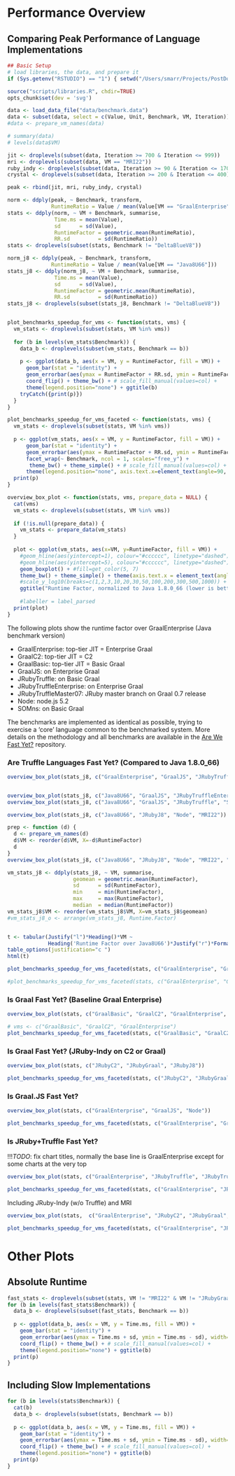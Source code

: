 # Performance Overview

## Comparing Peak Performance of Language Implementations

```r
## Basic Setup
# load libraries, the data, and prepare it
if (Sys.getenv("RSTUDIO") == "1") { setwd("/Users/smarr/Projects/PostDoc/FASTXX/are-we-fast-yet/report") }

source("scripts/libraries.R", chdir=TRUE)
opts_chunk$set(dev = 'svg')

data <- load_data_file("data/benchmark.data")
data <- subset(data, select = c(Value, Unit, Benchmark, VM, Iteration))
#data <- prepare_vm_names(data)

# summary(data)
# levels(data$VM)

jit <- droplevels(subset(data, Iteration >= 700 & Iteration <= 999))
mri <- droplevels(subset(data, VM == "MRI22"))
ruby_indy <- droplevels(subset(data, Iteration >= 90 & Iteration <= 170 & VM %in% c("JRubyC2", "JRubyGraal", "JRubyJ8")))
crystal <- droplevels(subset(data, Iteration >= 200 & Iteration <= 400))

peak <- rbind(jit, mri, ruby_indy, crystal)

norm <- ddply(peak, ~ Benchmark, transform,
              RuntimeRatio = Value / mean(Value[VM == "GraalEnterprise"]))
stats <- ddply(norm, ~ VM + Benchmark, summarise,
               Time.ms = mean(Value),
               sd      = sd(Value),
               RuntimeFactor = geometric.mean(RuntimeRatio),
               RR.sd         = sd(RuntimeRatio))
stats <- droplevels(subset(stats, Benchmark != "DeltaBlueV8"))

norm_j8 <- ddply(peak, ~ Benchmark, transform,
              RuntimeRatio = Value / mean(Value[VM == "Java8U66"]))
stats_j8 <- ddply(norm_j8, ~ VM + Benchmark, summarise,
               Time.ms = mean(Value),
               sd      = sd(Value),
               RuntimeFactor = geometric.mean(RuntimeRatio),
               RR.sd         = sd(RuntimeRatio))
stats_j8 <- droplevels(subset(stats_j8, Benchmark != "DeltaBlueV8"))


plot_benchmarks_speedup_for_vms <- function(stats, vms) {
  vm_stats <- droplevels(subset(stats, VM %in% vms))
  
  for (b in levels(vm_stats$Benchmark)) {
    data_b <- droplevels(subset(vm_stats, Benchmark == b))
    
    p <- ggplot(data_b, aes(x = VM, y = RuntimeFactor, fill = VM)) +
      geom_bar(stat = "identity") +
      geom_errorbar(aes(ymax = RuntimeFactor + RR.sd, ymin = RuntimeFactor - RR.sd), width=0.25) +
      coord_flip() + theme_bw() + # scale_fill_manual(values=col) +
      theme(legend.position="none") + ggtitle(b)
    tryCatch({print(p)})
  }
}

plot_benchmarks_speedup_for_vms_faceted <- function(stats, vms) {
  vm_stats <- droplevels(subset(stats, VM %in% vms))
    
  p <- ggplot(vm_stats, aes(x = VM, y = RuntimeFactor, fill = VM)) +
      geom_bar(stat = "identity") +
      geom_errorbar(aes(ymax = RuntimeFactor + RR.sd, ymin = RuntimeFactor - RR.sd), width=0.25) +
      facet_wrap(~ Benchmark, ncol = 1, scales="free_y") +
       theme_bw() + theme_simple() + # scale_fill_manual(values=col) + coord_flip() +
      theme(legend.position="none", axis.text.x=element_text(angle=90, hjust = 1, vjust = 0.5))
  print(p)
}

overview_box_plot <- function(stats, vms, prepare_data = NULL) {
  cat(vms)
  vm_stats <- droplevels(subset(stats, VM %in% vms))
  
  if (!is.null(prepare_data)) {
    vm_stats <- prepare_data(vm_stats)
  }
  
  plot <- ggplot(vm_stats, aes(x=VM, y=RuntimeFactor, fill = VM)) +
    #geom_hline(aes(yintercept=1), colour="#cccccc", linetype="dashed") +
    #geom_hline(aes(yintercept=5), colour="#cccccc", linetype="dashed") +
    geom_boxplot() + #fill=get_color(5, 7)
    theme_bw() + theme_simple() + theme(axis.text.x = element_text(angle= 90, vjust=0.5, hjust=1), legend.position="none") +
    #scale_y_log10(breaks=c(1,2,3,10,20,30,50,100,200,300,500,1000)) + #limit=c(0,30), breaks=seq(0,100,5), expand = c(0,0)
    ggtitle("Runtime Factor, normalized to Java 1.8.0_66 (lower is better)") + coord_flip() + xlab("")
  
    #labeller = label_parsed
  print(plot)
}
```

The following plots show the runtime factor over GraalEnterprise (Java benchmark version)

 - GraalEnterprise: top-tier JIT = Enterprise Graal
 - GraalC2: top-tier JIT = C2
 - GraalBasic: top-tier JIT = Basic Graal
 - GraalJS: on Enterprise Graal
 - JRubyTruffle: on Basic Graal
 - JRubyTruffleEnterprise: on Enterprise Graal
 - JRubyTruffleMaster07: JRuby master branch on Graal 0.7 release
 - Node: node.js 5.2
 - SOMns: on Basic Graal

The benchmarks are implemented as identical as possible, trying to exercise a
'core' language common to the benchmarked system.
More details on the methodology and all benchmarks are available in the
[Are We Fast Yet?](https://github.com/smarr/are-we-fast-yet#are-we-fast-yet) repository.

### Are Truffle Languages Fast Yet? (Compared to Java 1.8.0_66)
<a id="all"></a>

```r
overview_box_plot(stats_j8, c("GraalEnterprise", "GraalJS", "JRubyTruffle", "JRubyTruffleEnterprise", "JRubyTruffleMaster07", "SOMns", "SOMns-Enterprise"))


overview_box_plot(stats_j8, c("Java8U66", "GraalJS", "JRubyTruffleEnterprise", "SOMns"))
overview_box_plot(stats_j8, c("Java8U66", "GraalJS", "JRubyTruffle", "SOMns"))

overview_box_plot(stats_j8, c("Java8U66", "JRubyJ8", "Node", "MRI22"))
```

<a id="candidate-plot"></a>
```r

prep <- function (d) {
  d <- prepare_vm_names(d)
  d$VM <- reorder(d$VM, X=-d$RuntimeFactor)
  d
}
overview_box_plot(stats_j8, c("Java8U66", "JRubyJ8", "Node", "MRI22", "SOMns", "JRubyTruffleEnterprise"), prep)
```

```r
vm_stats_j8 <- ddply(stats_j8, ~ VM, summarise,
                     geomean = geometric.mean(RuntimeFactor),
                     sd      = sd(RuntimeFactor),
                     min     = min(RuntimeFactor),
                     max     = max(RuntimeFactor),
                     median  = median(RuntimeFactor))
vm_stats_j8$VM <- reorder(vm_stats_j8$VM, X=vm_stats_j8$geomean)
#vm_stats_j8_o <- arrange(vm_stats_j8, Runtime.Factor)


t <- tabular(Justify("l")*Heading()*VM ~ 
             Heading('Runtime Factor over Java8U66')*Justify("r")*Format(sprintf("%.2f"))*((geomean + sd + min + max + median)*Heading()*identity), data=vm_stats_j8)
table_options(justification="c ")
html(t)
```

```r
plot_benchmarks_speedup_for_vms_faceted(stats, c("GraalEnterprise", "GraalJS", "JRubyTruffleEnterprise", "SOMns"))

#plot_benchmarks_speedup_for_vms_faceted(stats, c("GraalEnterprise", "GraalJS", "JRubyTruffle", "JRubyTruffleEnterprise", "JRubyTruffleMaster07", "SOMns", "SOMns-Enterprise"))
```

### Is Graal Fast Yet? (Baseline Graal Enterprise)
<a id="graal"></a>

```r
overview_box_plot(stats, c("GraalBasic", "GraalC2", "GraalEnterprise", "Java8U66"))
```

```r
# vms <- c("GraalBasic", "GraalC2", "GraalEnterprise")
plot_benchmarks_speedup_for_vms_faceted(stats, c("GraalBasic", "GraalC2", "GraalEnterprise", "Java8U66"))
```

### Is Graal Fast Yet? (JRuby-Indy on C2 or Graal)

```r
overview_box_plot(stats, c("JRubyC2", "JRubyGraal", "JRubyJ8"))
```


```r
plot_benchmarks_speedup_for_vms_faceted(stats, c("JRubyC2", "JRubyGraal", "JRubyJ8"))
```

### Is Graal.JS Fast Yet?
<a id="js"></a>

```r
overview_box_plot(stats, c("GraalEnterprise", "GraalJS", "Node"))
```

```r
plot_benchmarks_speedup_for_vms_faceted(stats, c("GraalEnterprise", "GraalJS", "Node"))
```

### Is JRuby+Truffle Fast Yet?
!!!*TODO*: fix chart titles, normally the base line is GraalEnterprise except for some charts at the very top
<a id="ruby"></a>

```r
overview_box_plot(stats, c("GraalEnterprise", "JRubyTruffle", "JRubyTruffleEnterprise", "JRubyTruffleMaster07"))
```

```r
plot_benchmarks_speedup_for_vms_faceted(stats, c("GraalEnterprise", "JRubyTruffle", "JRubyTruffleEnterprise", "JRubyTruffleMaster07"))
```

Including JRuby-Indy (w/o Truffle) and MRI
```r
overview_box_plot(stats,  c("GraalEnterprise", "JRubyC2", "JRubyGraal", "JRubyJ8", "JRubyTruffle", "JRubyTruffleEnterprise", "JRubyTruffleMaster07", "MRI22"))
```

```r
plot_benchmarks_speedup_for_vms_faceted(stats, c("GraalEnterprise", "JRubyC2", "JRubyGraal", "JRubyJ8", "JRubyTruffle", "JRubyTruffleEnterprise", "JRubyTruffleMaster07", "MRI22"))
```


# Other Plots

## Absolute Runtime

```r
fast_stats <- droplevels(subset(stats, VM != "MRI22" & VM != "JRubyGraal" & VM != "JRubyC2" & VM != "JRubyJ8"))
for (b in levels(fast_stats$Benchmark)) {
  data_b <- droplevels(subset(fast_stats, Benchmark == b))
  
  p <- ggplot(data_b, aes(x = VM, y = Time.ms, fill = VM)) +
    geom_bar(stat = "identity") +
    geom_errorbar(aes(ymax = Time.ms + sd, ymin = Time.ms - sd), width=0.25) +
    coord_flip() + theme_bw() + # scale_fill_manual(values=col) +
    theme(legend.position="none") + ggtitle(b)
  print(p)
}
```

## Including Slow Implementations

```r
for (b in levels(stats$Benchmark)) {
  cat(b)
  data_b <- droplevels(subset(stats, Benchmark == b))
  
  p <- ggplot(data_b, aes(x = VM, y = Time.ms, fill = VM)) +
    geom_bar(stat = "identity") +
    geom_errorbar(aes(ymax = Time.ms + sd, ymin = Time.ms - sd), width=0.25) +
    coord_flip() + theme_bw() + # scale_fill_manual(values=col) +
    theme(legend.position="none") + ggtitle(b)
  print(p)
}
```

